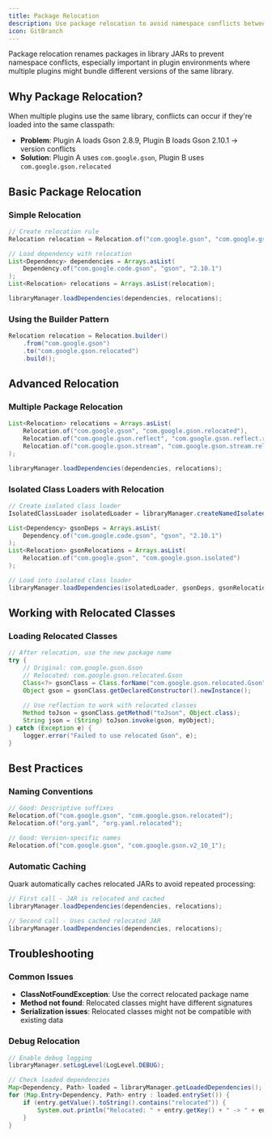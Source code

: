 ```yaml
---
title: Package Relocation
description: Use package relocation to avoid namespace conflicts between libraries.
icon: GitBranch
---
```


Package relocation renames packages in library JARs to prevent namespace conflicts, especially important in plugin environments where multiple plugins might bundle different versions of the same library.

## Why Package Relocation?

When multiple plugins use the same library, conflicts can occur if they're loaded into the same classpath:

- **Problem**: Plugin A loads Gson 2.8.9, Plugin B loads Gson 2.10.1 → version conflicts
- **Solution**: Plugin A uses `com.google.gson`, Plugin B uses `com.google.gson.relocated`

## Basic Package Relocation

### Simple Relocation

```java
// Create relocation rule
Relocation relocation = Relocation.of("com.google.gson", "com.google.gson.relocated");

// Load dependency with relocation
List<Dependency> dependencies = Arrays.asList(
    Dependency.of("com.google.code.gson", "gson", "2.10.1")
);
List<Relocation> relocations = Arrays.asList(relocation);

libraryManager.loadDependencies(dependencies, relocations);
```

### Using the Builder Pattern

```java
Relocation relocation = Relocation.builder()
    .from("com.google.gson")
    .to("com.google.gson.relocated")
    .build();
```

## Advanced Relocation

### Multiple Package Relocation

```java
List<Relocation> relocations = Arrays.asList(
    Relocation.of("com.google.gson", "com.google.gson.relocated"),
    Relocation.of("com.google.gson.reflect", "com.google.gson.reflect.relocated"),
    Relocation.of("com.google.gson.stream", "com.google.gson.stream.relocated")
);

libraryManager.loadDependencies(dependencies, relocations);
```

### Isolated Class Loaders with Relocation

```java
// Create isolated class loader
IsolatedClassLoader isolatedLoader = libraryManager.createNamedIsolatedClassLoader("gson-loader");

List<Dependency> gsonDeps = Arrays.asList(
    Dependency.of("com.google.code.gson", "gson", "2.10.1")
);
List<Relocation> gsonRelocations = Arrays.asList(
    Relocation.of("com.google.gson", "com.google.gson.isolated")
);

// Load into isolated class loader
libraryManager.loadDependencies(isolatedLoader, gsonDeps, gsonRelocations);
```

## Working with Relocated Classes

### Loading Relocated Classes

```java
// After relocation, use the new package name
try {
    // Original: com.google.gson.Gson
    // Relocated: com.google.gson.relocated.Gson
    Class<?> gsonClass = Class.forName("com.google.gson.relocated.Gson");
    Object gson = gsonClass.getDeclaredConstructor().newInstance();
    
    // Use reflection to work with relocated classes
    Method toJson = gsonClass.getMethod("toJson", Object.class);
    String json = (String) toJson.invoke(gson, myObject);
} catch (Exception e) {
    logger.error("Failed to use relocated Gson", e);
}
```

## Best Practices

### Naming Conventions

```java
// Good: Descriptive suffixes
Relocation.of("com.google.gson", "com.google.gson.relocated");
Relocation.of("org.yaml", "org.yaml.relocated");

// Good: Version-specific names
Relocation.of("com.google.gson", "com.google.gson.v2_10_1");
```

### Automatic Caching

Quark automatically caches relocated JARs to avoid repeated processing:

```java
// First call - JAR is relocated and cached
libraryManager.loadDependencies(dependencies, relocations);

// Second call - Uses cached relocated JAR
libraryManager.loadDependencies(dependencies, relocations);
```

## Troubleshooting

### Common Issues

- **ClassNotFoundException**: Use the correct relocated package name
- **Method not found**: Relocated classes might have different signatures
- **Serialization issues**: Relocated classes might not be compatible with existing data

### Debug Relocation

```java
// Enable debug logging
libraryManager.setLogLevel(LogLevel.DEBUG);

// Check loaded dependencies
Map<Dependency, Path> loaded = libraryManager.getLoadedDependencies();
for (Map.Entry<Dependency, Path> entry : loaded.entrySet()) {
    if (entry.getValue().toString().contains("relocated")) {
        System.out.println("Relocated: " + entry.getKey() + " -> " + entry.getValue());
    }
}
```
